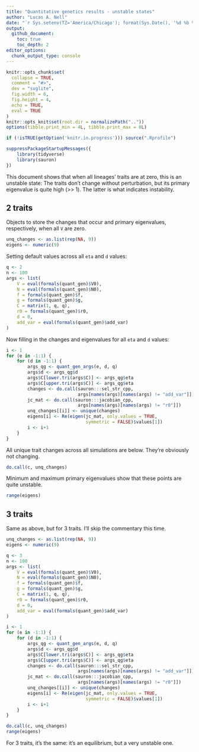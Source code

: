 ```yaml
---
title: "Quantitative genetics results - unstable states"
author: "Lucas A. Nell"
date: "`r Sys.setenv(TZ='America/Chicago'); format(Sys.Date(), '%d %b %Y')`"
output:
  github_document:
    toc: true
    toc_depth: 2
editor_options: 
  chunk_output_type: console
---
```


```r
knitr::opts_chunk$set(
  collapse = TRUE,
  comment = "#>",
  dev = "svglite", 
  fig.width = 6,
  fig.height = 4,
  echo = TRUE,
  eval = TRUE
)
knitr::opts_knit$set(root.dir = normalizePath(".."))
options(tibble.print_min = 4L, tibble.print_max = 8L)
```

```r
if (!isTRUE(getOption('knitr.in.progress'))) source(".Rprofile")
```

```r
suppressPackageStartupMessages({
    library(tidyverse)
    library(sauron)
})
```


This document shows that when all lineages' traits are at zero, this is an unstable state:
The traits don't change without perturbation, but its primary eigenvalue is quite high
(>> 1).
The latter is what indicates instability.


## 2 traits

Objects to store the changes that occur and primary eigenvalues, respectively,
when all `V` are zero.

```r
unq_changes <- as.list(rep(NA, 9))
eigens <- numeric(9)
```

Setting default values across all `eta` and `d` values:

```r
q <- 2
n <- 100
args <- list(
    V = eval(formals(quant_gen)$V0),
    N = eval(formals(quant_gen)$N0),
    f = formals(quant_gen)$f,
    g = formals(quant_gen)$g,
    C = matrix(1, q, q),
    r0 = formals(quant_gen)$r0,
    d = 0,
    add_var = eval(formals(quant_gen)$add_var)
)
```

Now filling in the changes and eigenvalues for  all `eta` and `d` values:

```r
i <- 1
for (e in -1:1) {
    for (d in -1:1) {
        args_qg <- quant_gen_args(e, d, q)
        args$d <- args_qg$d
        args$C[lower.tri(args$C)] <- args_qg$eta
        args$C[upper.tri(args$C)] <- args_qg$eta
        changes <- do.call(sauron:::sel_str_cpp, 
                           args[names(args)[names(args) != "add_var"]])
        jc_mat <- do.call(sauron:::jacobian_cpp, 
                           args[names(args)[names(args) != "r0"]])
        unq_changes[[i]] <- unique(changes)
        eigens[i] <- Re(eigen(jc_mat, only.values = TRUE, 
                              symmetric = FALSE)$values[1])
        i <- i+1
    }
}
```

All unique trait changes across all simulations are below. They're obviously not changing.

```r
do.call(c, unq_changes)
```


Minimum and maximum primary eigenvalues show that these points are quite unstable.

```r
range(eigens)
```



## 3 traits

Same as above, but for 3 traits. I'll skip the commentary this time.


```r
unq_changes <- as.list(rep(NA, 9))
eigens <- numeric(9)

q <- 3
n <- 100
args <- list(
    V = eval(formals(quant_gen)$V0),
    N = eval(formals(quant_gen)$N0),
    f = formals(quant_gen)$f,
    g = formals(quant_gen)$g,
    C = matrix(1, q, q),
    r0 = formals(quant_gen)$r0,
    d = 0,
    add_var = eval(formals(quant_gen)$add_var)
)

i <- 1
for (e in -1:1) {
    for (d in -1:1) {
        args_qg <- quant_gen_args(e, d, q)
        args$d <- args_qg$d
        args$C[lower.tri(args$C)] <- args_qg$eta
        args$C[upper.tri(args$C)] <- args_qg$eta
        changes <- do.call(sauron:::sel_str_cpp, 
                           args[names(args)[names(args) != "add_var"]])
        jc_mat <- do.call(sauron:::jacobian_cpp, 
                           args[names(args)[names(args) != "r0"]])
        unq_changes[[i]] <- unique(changes)
        eigens[i] <- Re(eigen(jc_mat, only.values = TRUE, 
                              symmetric = FALSE)$values[1])
        i <- i+1
    }
}

do.call(c, unq_changes)
range(eigens)
```

For 3 traits, it's the same: it's an equilibrium, but a very unstable one.

